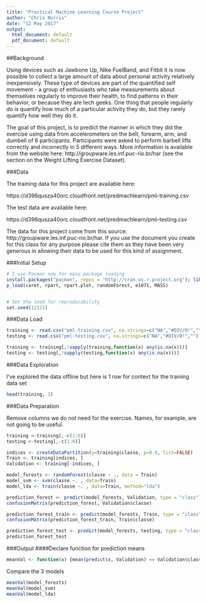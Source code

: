 ---
title: "Practical Machine Learning Course Project"
author: "Chris Norris"
date: "12 May 2017"
output:
  html_document: default
  pdf_document: default
---

##Background

Using devices such as Jawbone Up, Nike FuelBand, and Fitbit it is now possible to collect a large amount of data about personal activity relatively inexpensively. These type of devices are part of the quantified self movement - a group of enthusiasts who take measurements about themselves regularly to improve their health, to find patterns in their behavior, or because they are tech geeks. One thing that people regularly do is quantify how much of a particular activity they do, but they rarely quantify how well they do it. 

The goal of this project, is to predict the manner in which they did the exercise using data from accelerometers on the belt, forearm, arm, and dumbell of 6 participants. Participants were asked to perform barbell lifts correctly and incorrectly in 5 different ways. More information is available from the website here: http://groupware.les.inf.puc-rio.br/har (see the section on the Weight Lifting Exercise Dataset). 

###Data 

The training data for this project are available here: 

https://d396qusza40orc.cloudfront.net/predmachlearn/pml-training.csv

The test data are available here:

https://d396qusza40orc.cloudfront.net/predmachlearn/pml-testing.csv

The data for this project come from this source: http://groupware.les.inf.puc-rio.br/har. If you use the document you create for this class for any purpose please cite them as they have been very generous in allowing their data to be used for this kind of assignment. 

###Initial Setup

```{R}
# I use Pacman now for easy package loading
install.packages("pacman", repos = "http://cran.us.r-project.org"); library(pacman)
p_load(caret, rpart, rpart.plot, randomForest, e1071, MASS)


# Set the seed for reproducability
set.seed(12321)
```

###Data Load

```{R}

training <- read.csv("pml-training.csv", na.strings=c("NA","#DIV/0!",""))
testing <- read.csv("pml-testing.csv", na.strings=c("NA","#DIV/0!",""))

training <- training[,!sapply(training,function(x) any(is.na(x)))]
testing <- testing[,!sapply(testing,function(x) any(is.na(x)))]
```

###Data Exploration

I've explored the data offline but here is 1 row for context for the training data set

```{R}
head(training, 1)
```

###Data Preparation

Remove columns we do not need for the exercise. Names, for example, are not going to be useful.

```{R}
training <-training[,-c(1:6)]
testing <-testing[,-c(1:6)]

indices <- createDataPartition(y=training$classe, p=0.8, list=FALSE)
Train <- training[indices, ] 
Validation <- training[-indices, ]

model_forests <- randomForest(classe ~ ., data = Train)
model_svm <- svm(classe ~. , data=Train)
model_lda <- train(classe ~. , data=Train, method="lda")

prediction_forest <- predict(model_forests, Validation, type = "class")
confusionMatrix(prediction_forest, Validation$classe)

prediction_forest_train <- predict(model_forests, Train, type = "class")
confusionMatrix(prediction_forest_train, Train$classe)

prediction_forest_test <- predict(model_forests, testing, type = "class")
prediction_forest_test
```

###Output
####Declare function for prediction means

```{R}
meanVal <- function(x) {mean(predict(x, Validation) == Validation$classe)}
```

Compare the 3 models

```{R}
meanVal(model_forests)
meanVal(model_svm)
meanVal(model_lda)
```
